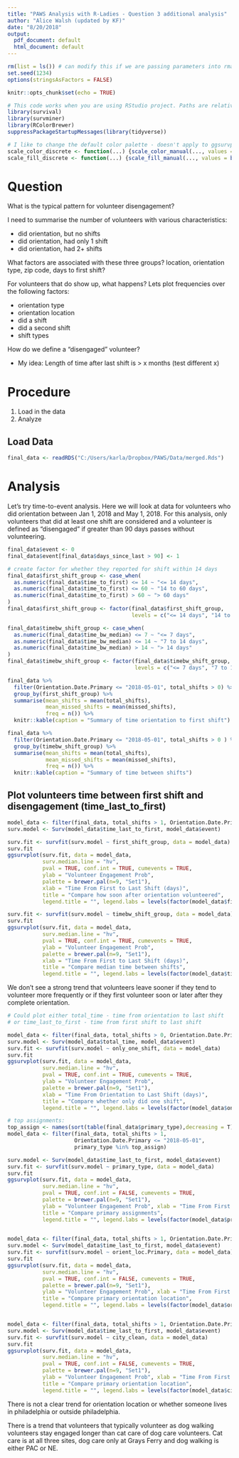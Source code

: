 ```yaml
---
title: "PAWS Analysis with R-Ladies - Question 3 additional analysis"
author: "Alice Walsh (updated by KF)"
date: "8/20/2018"
output:
  pdf_document: default
  html_document: default
---
```


```r
rm(list = ls()) # can modify this if we are passing parameters into rmarkdown, etc.
set.seed(1234)
options(stringsAsFactors = FALSE)
```

```r
knitr::opts_chunk$set(echo = TRUE)
```

```r
# This code works when you are using RStudio project. Paths are relative and stuff
library(survival)
library(survminer)
library(RColorBrewer)
suppressPackageStartupMessages(library(tidyverse))

```

```r
# I like to change the default color palette - doesn't apply to ggsurvplot for some reason?
scale_color_discrete <- function(...) {scale_color_manual(..., values = brewer.pal(n=9, name = "Set1"))}
scale_fill_discrete <- function(...) {scale_fill_manual(..., values = brewer.pal(n=9, name = "Set1"))}

```

# Question
What is the typical pattern for volunteer disengagement?

I need to summarise the number of volunteers with various characteristics:  

* did orientation, but no shifts
* did orientation, had only 1 shift
* did orientation, had 2+ shifts

What factors are associated with these three groups? location, orientation type, zip code, days to first shift?

For volunteers that do show up, what happens? Lets plot frequencies over the following factors:  

* orientation type
* orientation location
* did a shift
* did a second shift
* shift types

How do we define a "disengaged" volunteer?  

* My idea: Length of time after last shift is > x months (test different x)

# Procedure  

1. Load in the data
1. Analyze

## Load Data
```r
final_data <- readRDS("C:/Users/karla/Dropbox/PAWS/Data/merged.Rds")
```

# Analysis
Let's try time-to-event analysis. Here we will look at data for volunteers who did orientation between Jan 1, 2018 and May 1, 2018. For this analysis, only volunteers that did at least one shift are considered and a volunteer is defined as "disengaged" if greater than 90 days passes without volunteering.

```r
final_data$event <- 0
final_data$event[final_data$days_since_last > 90] <- 1 

# create factor for whether they reported for shift within 14 days
final_data$first_shift_group <- case_when(
  as.numeric(final_data$time_to_first) <= 14 ~ "<= 14 days",
  as.numeric(final_data$time_to_first) <= 60 ~ "14 to 60 days",
  as.numeric(final_data$time_to_first) > 60 ~ "> 60 days"
)
final_data$first_shift_group <- factor(final_data$first_shift_group,
                                       levels = c("<= 14 days", "14 to 60 days", "> 60 days"))

final_data$timebw_shift_group <- case_when(
  as.numeric(final_data$time_bw_median) <= 7 ~ "<= 7 days",
  as.numeric(final_data$time_bw_median) <= 14 ~ "7 to 14 days",
  as.numeric(final_data$time_bw_median) > 14 ~ "> 14 days"
)
final_data$timebw_shift_group <- factor(final_data$timebw_shift_group, 
                                        levels = c("<= 7 days", "7 to 14 days", "> 14 days"))

final_data %>%
  filter(Orientation.Date.Primary <= "2018-05-01", total_shifts > 0) %>%
  group_by(first_shift_group) %>%
  summarise(mean_shifts = mean(total_shifts),
            mean_missed_shifts = mean(missed_shifts),
            freq = n()) %>%
  knitr::kable(caption = "Summary of time orientation to first shift")

final_data %>%
  filter(Orientation.Date.Primary <= "2018-05-01", total_shifts > 0 ) %>%
  group_by(timebw_shift_group) %>%
  summarise(mean_shifts = mean(total_shifts),
            mean_missed_shifts = mean(missed_shifts),
            freq = n()) %>%
  knitr::kable(caption = "Summary of time between shifts")
```


## Plot volunteers time between first shift and disengagement (time_last_to_first)

```r
model_data <- filter(final_data, total_shifts > 1, Orientation.Date.Primary <= "2018-05-01")
surv.model <- Surv(model_data$time_last_to_first, model_data$event)

surv.fit <- survfit(surv.model ~ first_shift_group, data = model_data)
surv.fit
ggsurvplot(surv.fit, data = model_data,
           surv.median.line = "hv", 
           pval = TRUE, conf.int = TRUE, cumevents = TRUE,
           ylab = "Volunteer Engagement Prob",
           palette = brewer.pal(n=9, "Set1"),
           xlab = "Time From First to Last Shift (days)",
           title = "Compare how soon after orientation volunteered",
           legend.title = "", legend.labs = levels(factor(model_data$first_shift_group)))  

surv.fit <- survfit(surv.model ~ timebw_shift_group, data = model_data)
surv.fit
ggsurvplot(surv.fit, data = model_data,
           surv.median.line = "hv", 
           pval = TRUE, conf.int = TRUE, cumevents = TRUE,
           ylab = "Volunteer Engagement Prob",
           palette = brewer.pal(n=9, "Set1"),
           xlab = "Time From First to Last Shift (days)",
           title = "Compare median time between shifts",
           legend.title = "", legend.labs = levels(factor(model_data$timebw_shift_group)))  

```

We don't see a strong trend that volunteers leave sooner if they tend to volunteer more frequently or if they first volunteer soon or later after they complete orientation.

```r
# Could plot either total_time - time from orientation to last shift
# or time_last_to_first - time from first shift to last shift

model_data <- filter(final_data, total_shifts > 0, Orientation.Date.Primary <= "2018-05-01")
surv.model <- Surv(model_data$total_time, model_data$event)
surv.fit <- survfit(surv.model ~ only_one_shift, data = model_data)
surv.fit
ggsurvplot(surv.fit, data = model_data,
           surv.median.line = "hv", 
           pval = TRUE, conf.int = TRUE, cumevents = TRUE,
           ylab = "Volunteer Engagement Prob",
           palette = brewer.pal(n=9, "Set1"),
           xlab = "Time From Orientation to Last Shift (days)",
           title = "Compare whether only did one shift",
           legend.title = "", legend.labs = levels(factor(model_data$only_one_shift)))  

# top assignments:
top_assign <- names(sort(table(final_data$primary_type),decreasing = T))[1:3]
model_data <- filter(final_data, total_shifts > 1,
                     Orientation.Date.Primary <= "2018-05-01",
                     primary_type %in% top_assign)

surv.model <- Surv(model_data$time_last_to_first, model_data$event)
surv.fit <- survfit(surv.model ~ primary_type, data = model_data)
surv.fit
ggsurvplot(surv.fit, data = model_data,
           surv.median.line = "hv", 
           pval = TRUE, conf.int = FALSE, cumevents = TRUE,
           palette = brewer.pal(n=9, "Set1"),
           ylab = "Volunteer Engagement Prob", xlab = "Time From First to Last Shift (days)",
           title = "Compare primary assignments",
           legend.title = "", legend.labs = levels(factor(model_data$primary_type)))  
  

model_data <- filter(final_data, total_shifts > 1, Orientation.Date.Primary <= "2018-05-01")
surv.model <- Surv(model_data$time_last_to_first, model_data$event)
surv.fit <- survfit(surv.model ~ orient_loc.Primary, data = model_data)
surv.fit
ggsurvplot(surv.fit, data = model_data,
           surv.median.line = "hv", 
           pval = TRUE, conf.int = FALSE, cumevents = TRUE,
           palette = brewer.pal(n=9, "Set1"),
           ylab = "Volunteer Engagement Prob", xlab = "Time From First to Last Shift (days)",
           title = "Compare primary orientation location",
           legend.title = "", legend.labs = levels(factor(model_data$orient_loc.Primary))) 


model_data <- filter(final_data, total_shifts > 1, Orientation.Date.Primary <= "2018-05-01")
surv.model <- Surv(model_data$time_last_to_first, model_data$event)
surv.fit <- survfit(surv.model ~ city_clean, data = model_data)
surv.fit
ggsurvplot(surv.fit, data = model_data,
           surv.median.line = "hv", 
           pval = TRUE, conf.int = FALSE, cumevents = TRUE,
           palette = brewer.pal(n=9, "Set1"),
           ylab = "Volunteer Engagement Prob", xlab = "Time From First to Last Shift (days)",
           title = "Compare primary orientation location",
           legend.title = "", legend.labs = levels(factor(model_data$city_clean))) 
```

There is not a clear trend for orientation location or whether someone lives in philadelphia or outside philadelphia.

There is a trend that volunteers that typically volunteer as dog walking volunteers stay engaged longer than cat care of dog care volunteers. Cat care is at all three sites, dog care only at Grays Ferry and dog walking is either PAC or NE.

